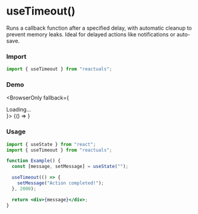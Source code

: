 # useTimeout()

Runs a callback function after a specified delay, with automatic cleanup to prevent memory leaks. Ideal for delayed actions like notifications or auto-save.

### Import

```jsx
import { useTimeout } from "reactuals";
```

### Demo


<BrowserOnly fallback={<div>Loading...</div>}>
  {() => <UseTimeoutExample />}
</BrowserOnly>

### Usage

```jsx
import { useState } from "react";
import { useTimeout } from "reactuals";

function Example() {
  const [message, setMessage] = useState("");

  useTimeout(() => {
    setMessage("Action completed!");
  }, 2000);

  return <div>{message}</div>;
}
```
